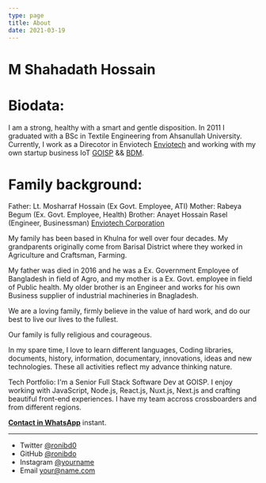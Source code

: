 ```yaml
---
type: page
title: About
date: 2021-03-19
---
```


# M Shahadath Hossain

# Biodata:
I am a strong, healthy with a smart and gentle disposition. In 2011 I graduated with a BSc in Textile Engineering from Ahsanullah University. Currently, I work as a Direcotor in Enviotech [Enviotech](https://www.enviotech.com.bd)  and working with my own startup business IoT [GOISP](https://www.goisp.net) && [BDM](https://www.bdmeter.info).

# Family background: 
Father: Lt. Mosharraf Hossain (Ex Govt. Employee, ATI)
Mother: Rabeya Begum (Ex. Govt. Employee, Health)
Brother: Anayet Hossain Rasel (Engineer, Businessman) [Enviotech Corporation](https://enviotech.com.bd)

My family has been based in Khulna for well over four decades. My grandparents originally come from Barisal District where they worked in Agriculture and Craftsman, Farming.

My father was died in 2016 and he was a Ex. Government Employee of Bangladesh in field of Agro, and my mother is a Ex. Govt. employee in field of Public health. My older brother is an Engineer and works for his own Business supplier of industrial machineries in Bnagladesh.

We are a loving family, firmly believe in the value of hard work, and do our best to live our lives to the fullest.

Our family is fully religious and courageous.

In my spare time, I love to learn different languages, Coding libraries, documents, history, information, documentary, innovations, ideas and new technologies. These all activities reflect my advance thinking nature.

Tech Portfolio:
I'm a Senior Full Stack Software Dev at GOISP. I enjoy working with JavaScript, Node.js, React.js, Nuxt.js, Next.js and crafting beautiful front-end experiences. I have my team accross crossboarders and from different regions.


[**Contact in WhatsApp**](https://wa.me/+8801711871547/) instant.

---

- Twitter [@ronibd0](https://twitter.com/Ron_BGD)
- GitHub [@ronibdo](https://github.com/yourname)
- Instagram [@yourname](https://instagram.com/yourname)
- Email your@name.com

